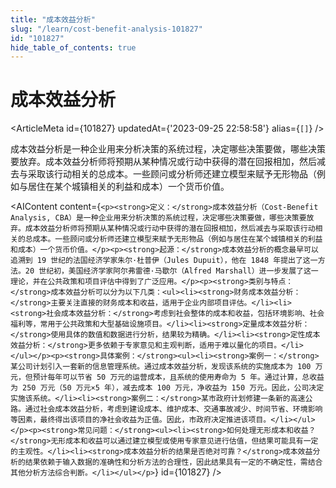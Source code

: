 ```yaml
---
title: "成本效益分析"
slug: "/learn/cost-benefit-analysis-101827"
id: "101827"
hide_table_of_contents: true
---
```



# 成本效益分析

<ArticleMeta id={101827} updatedAt={'2023-09-25 22:58:58'} alias={`[]`} />
<div className='border-solid border-b border-t-0 my-4 border-[var(--ifm-color-gray-300)]' />

成本效益分析是一种企业用来分析决策的系统过程，决定哪些决策要做，哪些决策要放弃。成本效益分析师将预期从某种情况或行动中获得的潜在回报相加，然后减去与采取该行动相关的总成本。一些顾问或分析师还建立模型来赋予无形物品（例如与居住在某个城镇相关的利益和成本）一个货币价值。

<AIContent content={`<p><strong>定义：</strong>成本效益分析（Cost-Benefit Analysis, CBA）是一种企业用来分析决策的系统过程，决定哪些决策要做，哪些决策要放弃。成本效益分析师将预期从某种情况或行动中获得的潜在回报相加，然后减去与采取该行动相关的总成本。一些顾问或分析师还建立模型来赋予无形物品（例如与居住在某个城镇相关的利益和成本）一个货币价值。</p><p><strong>起源：</strong>成本效益分析的概念最早可以追溯到 19 世纪的法国经济学家朱尔·杜普伊（Jules Dupuit），他在 1848 年提出了这一方法。20 世纪初，美国经济学家阿尔弗雷德·马歇尔（Alfred Marshall）进一步发展了这一理论，并在公共政策和项目评估中得到了广泛应用。</p><p><strong>类别与特点：</strong>成本效益分析可以分为以下几类：<ul><li><strong>财务成本效益分析：</strong>主要关注直接的财务成本和收益，适用于企业内部项目评估。</li><li><strong>社会成本效益分析：</strong>考虑到社会整体的成本和收益，包括环境影响、社会福利等，常用于公共政策和大型基础设施项目。</li><li><strong>定量成本效益分析：</strong>使用具体的数值和数据进行分析，结果较为精确。</li><li><strong>定性成本效益分析：</strong>更多依赖于专家意见和主观判断，适用于难以量化的项目。</li></ul></p><p><strong>具体案例：</strong><ul><li><strong>案例一：</strong>某公司计划引入一套新的信息管理系统。通过成本效益分析，发现该系统的实施成本为 100 万元，但预计每年可以节省 50 万元的运营成本，且系统的使用寿命为 5 年。通过计算，总收益为 250 万元（50 万元×5 年），减去成本 100 万元，净收益为 150 万元。因此，公司决定实施该系统。</li><li><strong>案例二：</strong>某市政府计划修建一条新的高速公路。通过社会成本效益分析，考虑到建设成本、维护成本、交通事故减少、时间节省、环境影响等因素，最终得出该项目的净社会收益为正值。因此，市政府决定推进该项目。</li></ul></p><p><strong>常见问题：</strong><ul><li><strong>如何处理无形成本和收益？</strong>无形成本和收益可以通过建立模型或使用专家意见进行估值，但结果可能具有一定的主观性。</li><li><strong>成本效益分析的结果是否绝对可靠？</strong>成本效益分析的结果依赖于输入数据的准确性和分析方法的合理性，因此结果具有一定的不确定性，需结合其他分析方法综合判断。</li></ul></p>`} id={101827} />
